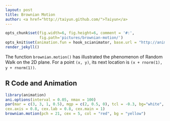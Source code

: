 ```yaml
---
layout: post
title: Brownian Motion
author: <a href="http://taiyun.github.com/">Taiyun</a>
---
```


```r
opts_chunk$set(fig.width=6, fig.height=6, comment = '#:',
               fig.path='pictures/brownian-motion/')
opts_knit$set(animation.fun = hook_scianimator, base.url = "http://animation.r-forge.r-project.org/")
render_jekyll()
```


The function `brownian.motion()` has illustrated the phenomenon of Random Walk on the 2D plane. For a point `(x, y)`, its next location is `(x + rnorm(1), y + rnorm(1))`.

## R Code and Animation
``` r
library(animation)
ani.options(interval = 0.05, nmax = 100)
par(mar = c(3, 3, 1, 0.5), mgp = c(2, 0.5, 0), tcl = -0.3, bg="white",
cex.axis = 0.8, cex.lab = 0.8, cex.main = 1)
brownian.motion(pch = 21, cex = 5, col = "red", bg = "yellow")
```

